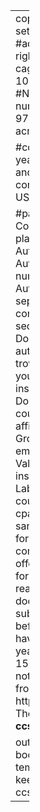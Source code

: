 ---
copyright-year: 2020
setcopyright: acmlicensed #acmcopyright, acmlicensed, rightsretained, usgov, usgovmixed, cagov, cagovmixed
doi: 10.1145/3313831.XXXXXXX #NOTE: insert only the doi numbers, drop https://doi.org
isbn: 978-1-4503-6708-0/20/04
acm-price: $15.00

#conferenceinfo
conference-and-year: CHI'20
conference-dates-and-year: April 25--30, 2020
conference-location: Honolulu, HI, USA

#paper info
title: SIGCHI Conference Proceedings Format
plain-author: First Author, Second Author, Third Author, Fourth Author, Fifth Author, Sixth Author
numberofauthors: 3
keywords: Authors' choice; of terms; separated; by semicolons; include commas, within terms only; this section is required.
generalterms: Documentation, Standardization
author:
  - name: Ben Trovato
    email: trovato\@corporation.com  #NOTE: you must escape the @
    affiliation:
      institution: Institute for Clarity in Documentation
      city: Oxford
      country: UK
  - name: Lars Thørväld
    affiliation:
      institution: The Thørväld Group
      city: Hekla
      country: Iceland
    email: larst\@affiliation.org
  - name: Valerie Palmer
    affiliation:
      institution: Palmer Research Laboratories
      city: San Antonio
      country: US
    email: cpalmer\@prl.com
abstract: |
  This sample paper describes the formatting requirements for SIGCHI conference proceedings, and offers recommendations on writing for the worldwide SIGCHI readership. 
  Please review this document even if you have submitted to SIGCHI conferences before, as some format details have changed relative to previous years. 
  Abstracts should be about 150 words and are required.
ccs-note: |
  Use the 2012 Classifiers from here: https://dl.acm.org/ccs/ccs_flat.cfm. They should be put in the file **ccsxml.tex**

output:
    bookdown::pdf_document2:
        template: proceedings.tex
        keep_tex: true
        includes:
          in_header: ccsxml.tex
---